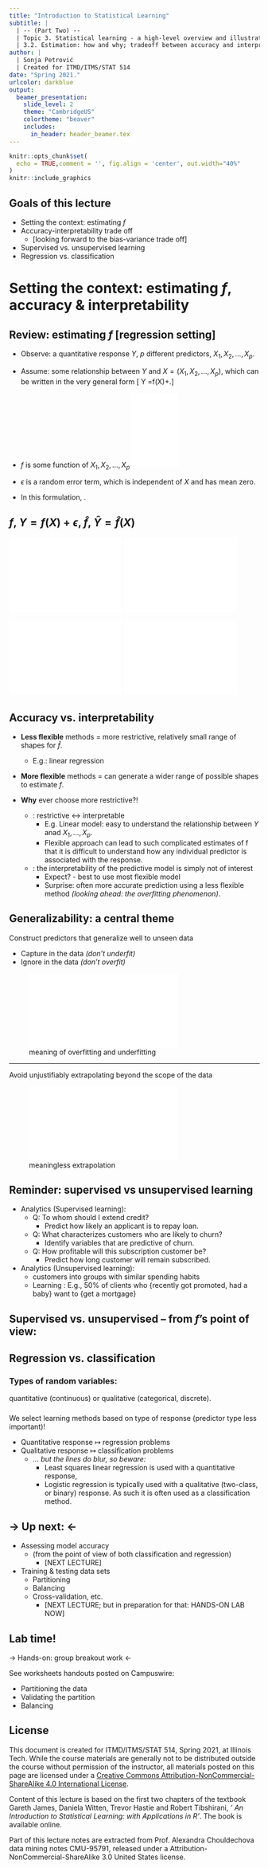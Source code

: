 ```yaml
---
title: "Introduction to Statistical Learning"
subtitle: |
  | -- (Part Two) --
  | Topic 3. Statistical learning - a high-level overview and illustrative examples 
  | 3.2. Estimation: how and why; tradeoff between accuracy and interpretability
author: |
  | Sonja Petrović
  | Created for ITMD/ITMS/STAT 514
date: "Spring 2021." 
urlcolor: darkblue
output: 
  beamer_presentation:
    slide_level: 2
    theme: "CambridgeUS"
    colortheme: "beaver"
    includes:
      in_header: header_beamer.tex
---
```




```r
knitr::opts_chunk$set(
  echo = TRUE,comment = '', fig.align = 'center', out.width="40%"
)
knitr::include_graphics
```


## Goals of this lecture

* Setting the  context: estimating $f$
* Accuracy-interpretability trade off 
    * [looking forward to the bias-variance trade off]
* Supervised vs. unsupervised learning
* Regression vs. classification


# Setting the context: estimating $f$, accuracy & interpretability

## Review: estimating $f$ [regression setting]

* Observe: a quantitative response $Y$, $p$ different predictors, $X_1,X_2,\dots,X_p$. 
* Assume: some relationship between $Y$ and $X = (X_1,X_2,...,X_p)$, which can be written in the very general form
\[ Y =f(X)+\epsilon.\]

* $f$ is some \attn{fixed but unknown} function of $X_1,X_2,\dots,X_p$
![](img/ISLRfig2.3.pdf){width=20%}

* $\epsilon$  is a random error term, which is independent of $X$ and has mean zero. 

* In this formulation, \attn{$f$ represents the *systematic* information that $X$ provides about $Y$}. 


##   $f$,   $Y=f(X)+\epsilon$,  $\hat{f}$,  $\hat{Y}=\hat{f}(X)$ \qquad [regression setting]


![ISLR figure](img/ISLRfig2.3.pdf){ width=45% }
![ISLR figure](img/ISLRfig2.4.pdf){ width=45% }

![ISLR figure](img/ISLRfig2.5.pdf){ width=45% }
![ISLR figure](img/ISLRfig2.6.pdf){ width=45% }




## Accuracy vs. interpretability


* **Less flexible** methods = more restrictive, relatively small range of shapes for $\hat{f}$. 
  * E.g.: linear regression
  

* **More flexible** methods = can generate a wider range of possible shapes to estimate $f$.
\pause 

* **Why** ever choose more restrictive?!   
  * \attn{Inference}: restrictive $\leftrightarrow$ interpretable
    * E.g. Linear model: easy to  understand the relationship between $Y$  anad $X_1,\dots,X_p$. 
    * Flexible approach can lead to such complicated estimates of f that it is difficult to understand how any individual predictor is associated with the response. 
  * \attn{Prediction}: the interpretability of the predictive model is simply not of interest
    * Expect? -  best to use most flexible model 
    * Surprise: often more accurate prediction  using a  less flexible method *(looking ahead: the overfitting phenomenon)*.
    
## Generalizability: a central theme

 Construct predictors that generalize well to unseen data
 
  * Capture \attn{useful trends} in the data *(don’t underfit)*
  * Ignore \attn{meaningless random fluctuations} in the data *(don’t overfit)*

![meaning of overfitting and underfitting](img/UnderVsOverfitting.pdf)  

--- 

 Avoid unjustifiably extrapolating beyond the scope of the data

![meaningless extrapolation](img/meaninglessExtrapolation.pdf) 



## Reminder: supervised vs unsupervised learning


* \attn{Predictive} Analytics (Supervised learning):
  * Q: To whom should I extend credit?   
    * \attn{Task:} Predict how likely an applicant is to repay loan.
  * Q: What characterizes customers who are likely to churn?  
    * \attn{Task:} Identify variables that are predictive of churn.
  * Q: How profitable will this subscription customer be?   
    * \attn{Task:} Predict how long customer will remain subscribed.



* \attn{Descriptive} Analytics (Unsupervised learning):
  * \attn{Clustering} customers into groups with similar spending habits
  * Learning \attn{association rules}: E.g., 50% of clients who {recently got
promoted, had a baby} want to {get a mortgage}

## Supervised vs. unsupervised  -- from $f$'s point of view:

\redblock{{Supervised learning}
 For each observation of the predictor measurement(s) $x_1,\dots,x_n$,
 
 there is an associated response measurement $y_i$.  
}

\redblock{{Unsupervised learning}
for every observation $i=1,\dots,n$,  we observe a vector of measurements $x_i$ but no associated response $y_i$. 
}

## Regression vs. classification

### Types of random variables: 
quantitative (continuous) or qualitative (categorical, discrete). 

### 
We select learning methods based on type of response (predictor type less important)! 

* Quantitative response $\mapsto$ regression problems
* Qualitative response $\mapsto$ classification problems
  * ... *but the lines do blur, so beware:* 
    * Least squares linear regression is used with a quantitative response, 
    * Logistic regression is typically used with a qualitative (two-class, or binary) response. As such it is often used as a classification method. 

  

## $\rightarrow$ Up next: $\leftarrow$ 


  * Assessing model accuracy 
      * (from the point of view of both classification and regression)
        - [NEXT LECTURE]
  * Training & testing data sets  
      * Partitioning 
      * Balancing
      * Cross-validation, etc. 
        - [NEXT LECTURE; 
        but in preparation for that:  HANDS-ON LAB NOW]

\redblock{{Aha!}
It is time for AhaSlides review!
https://www.ahaslides.com/STATITMW11
}      


##  Lab time!

$\rightarrow$ Hands-on: group breakout work $\leftarrow$ 

See worksheets handouts posted on Campuswire:

* Partitioning the data
* Validating the partition
* Balancing




##  License  

This document  is created for ITMD/ITMS/STAT 514, Spring 2021, at Illinois Tech. 
While the course materials are generally not to be distributed outside the course without permission of the instructor, all materials posted on this page are licensed under a [Creative Commons Attribution-NonCommercial-ShareAlike 4.0 International License](https://creativecommons.org/licenses/by-nc-sa/4.0/).

Content of this lecture is based on the first two chapters of the textbook Gareth James, Daniela Witten, Trevor Hastie and Robert Tibshirani, *' An Introduction to Statistical Learning: with Applications in R'*. 
The book is available online. 

Part of this lecture  notes are extracted from Prof. Alexandra Chouldechova data mining notes CMU-95791, 
released under a Attribution-NonCommercial-ShareAlike 3.0 United States license.
